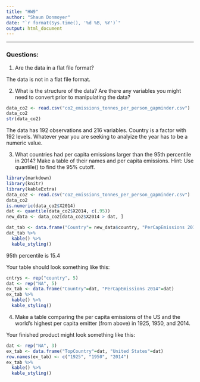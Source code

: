 ```yaml
---
title: "HW9"
author: "Shaun Donmoyer"
date: "`r format(Sys.time(), '%d %B, %Y')`"
output: html_document
---
```



***
### Questions:

1. Are the data in a flat file format? 

The data is not in a flat file format.

2. What is the structure of the data?  Are there any variables you might need to convert prior to manipulating the data?

```r
data_co2 <- read.csv("co2_emissions_tonnes_per_person_gapminder.csv")
data_co2
str(data_co2)
```

The data has 192 observations and 216 variables. Country is a factor with 192 levels. Whatever year you are seeking to analyize the year has to be a numeric value.

3. What countries had per capita emissions larger than the 95th percentile in 2014? Make a table of their names and per capita emissions. Hint: Use quantile() to find the 95% cutoff.

```r
library(markdown)
library(knitr)
library(kableExtra)
data_co2 <- read.csv("co2_emissions_tonnes_per_person_gapminder.csv")
data_co2
is.numeric(data_co2$X2014)
dat <- quantile(data_co2$X2014, c(.95))
new_data <- data_co2[data_co2$X2014 > dat, ]

dat_tab <- data.frame("Country"= new_data$country, "PerCapEmissions 2014" = new_data$X2014)
dat_tab %>%
  kable() %>%
  kable_styling()
```

95th percentile is 15.4


Your table should look something like this:
```r
cntrys <- rep("country", 5)
dat <- rep("NA", 5)
ex_tab <- data.frame("Country"=dat, "PerCapEmissions 2014"=dat)
ex_tab %>%
  kable() %>%
  kable_styling()
```

4. Make a table comparing the per capita emissions of the US and the world's highest per capita emitter (from above)  in 1925, 1950, and 2014.



Your finished product might look something like this:
```r
dat <- rep("NA", 3)
ex_tab <- data.frame("TopCountry"=dat, "United States"=dat)
row.names(ex_tab) <- c("1925", "1950", "2014")
ex_tab %>%
  kable() %>%
  kable_styling()

```

